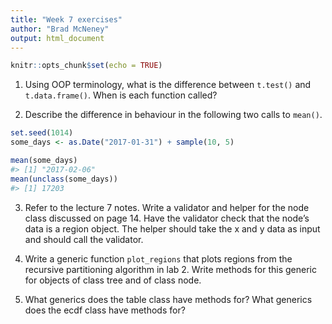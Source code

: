 ```yaml
---
title: "Week 7 exercises"
author: "Brad McNeney"
output: html_document
---
```


```r
knitr::opts_chunk$set(echo = TRUE)
```

1. Using OOP terminology, what is the difference between `t.test()` and `t.data.frame()`. When is each function called?

2. Describe the difference in behaviour in the following two calls to 
`mean()`. 

```r
set.seed(1014)
some_days <- as.Date("2017-01-31") + sample(10, 5)

mean(some_days)
#> [1] "2017-02-06"
mean(unclass(some_days))
#> [1] 17203
```

3. Refer to the lecture 7 notes. Write a validator
and helper for the node class discussed on page 14.
Have the validator check that the node's data is a
region object. The helper should take the x and y data
as input and should call the validator.

4. Write a generic function `plot_regions` that plots regions
from the recursive partitioning algorithm in lab 2. Write methods
for this generic for objects of class tree and of class node.

5. What generics does the table class have methods for?
What generics does the ecdf class have methods for?